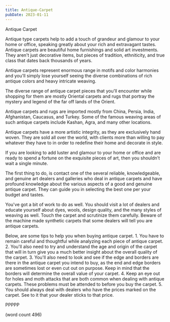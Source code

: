 ```yaml
---
title: Antique-Carpet
pubDate: 2023-01-11
---
```


Antique Carpet

Antique type carpets help to add a touch of grandeur
and glamour to your home or office, speaking greatly
about your rich and extravagant tastes.  Antique
carpets are beautiful home furnishings and solid
art investments.  They aren't just decorative items,
but pieces of tradition, ethniticity, and true class
that dates back thousands of years.

Antique carpets represent enormous range in motifs
and color harmonies and you'll simply lose yourself
seeing the diverse combinations of rich antique
colors and heavy intricate weaving.

The diverse range of antique carpet pieces that you'll
encounter while shopping for them are mostly Oriental
carpets and rugs that portray the mystery and legend
of the far off lands of the Orient.  

Antique carpets and rugs are imported mostly from China, 
Persia, India, Afghanistan, Caucasus, and Turkey.
Some of the famous weaving areas of such antique carpets
include Kashan, Agra, and many other locations.

Antique carpets have a more artistic integrity, as
they are exclusively hand woven.  They are sold all 
over the world, with clients more than willing to pay 
whatever they have to in order to redefine their home and
decorate in style.

If you are looking to add luster and glamour to your 
home or office and are ready to spend a fortune on the
exquisite pieces of art, then you shouldn’t wait a single
minute.  

The first thing to do, is contact one of the several
reliable, knowledgeable, and genuine art dealers
and galleries who deal in antique carpets and
have profound knowledge about the various aspects
of a good and genuine antique carpet.  They can
guide you in selecting the best one per your
budget and tastes.

You've got a bit of work to do as well.  You should
visit a lot of dealers and educate yourself
about dyes, wools, design quality, and the many 
styles of weaving as well.  Touch the carpet and
scrutinize them carefully.  Beware of the machine
made synthetic carpets that some dealers will
tell you are antique carpets.

Below, are some tips to help you when buying 
antique carpet.
	1.  You have to remain careful and thoughtful
while analyzing each piece of antique carpet.
	2.  You'll also need to try and understand
the age and origin of the carpet that will in 
turn give you a much better insight about the 
overall quality of the carpet.
	3.  You'll also need to look and see if
the edge and borders are there in the antique
carpet you intend to buy, as the end and edge
borders are sometimes lost or even cut out on
purpose.  Keep in mind that the borders will
determine the overall value of your carpet.
	4.  Keep an eye out for holes and moth 
attacks that are both common when dealing with
antique carpets.  These problems must be attended
to before you buy the carpet.
	5.  You should always deal with dealers who
have the prices marked on the carpet.  See to it
that your dealer sticks to that price.  

PPPPP

(word count 496)